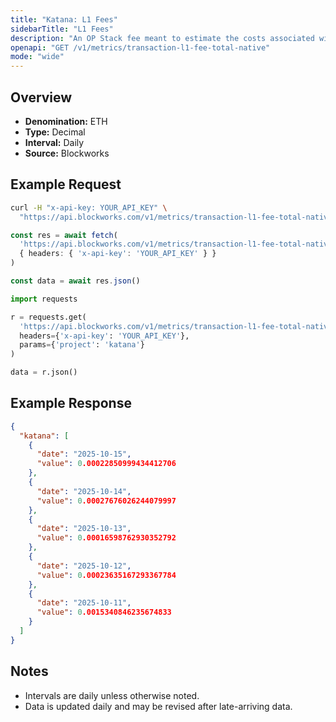 ```yaml
---
title: "Katana: L1 Fees"
sidebarTitle: "L1 Fees"
description: "An OP Stack fee meant to estimate the costs associated with posting data to the L1 that is attributed to the user's transaction fee"
openapi: "GET /v1/metrics/transaction-l1-fee-total-native"
mode: "wide"
---
```


## Overview

- **Denomination:** ETH
- **Type:** Decimal
- **Interval:** Daily
- **Source:** Blockworks

## Example Request

<CodeGroup>

```bash cURL
curl -H "x-api-key: YOUR_API_KEY" \
  "https://api.blockworks.com/v1/metrics/transaction-l1-fee-total-native?project=katana"
```

```typescript TypeScript
const res = await fetch(
  'https://api.blockworks.com/v1/metrics/transaction-l1-fee-total-native?project=katana',
  { headers: { 'x-api-key': 'YOUR_API_KEY' } }
)

const data = await res.json()
```

```python Python
import requests

r = requests.get(
  'https://api.blockworks.com/v1/metrics/transaction-l1-fee-total-native',
  headers={'x-api-key': 'YOUR_API_KEY'},
  params={'project': 'katana'}
)

data = r.json()
```

</CodeGroup>

## Example Response

```json
{
  "katana": [
    {
      "date": "2025-10-15",
      "value": 0.00022850999434412706
    },
    {
      "date": "2025-10-14",
      "value": 0.00027676026244079997
    },
    {
      "date": "2025-10-13",
      "value": 0.00016598762930352792
    },
    {
      "date": "2025-10-12",
      "value": 0.00023635167293367784
    },
    {
      "date": "2025-10-11",
      "value": 0.0015340846235674833
    }
  ]
}
```

## Notes
- Intervals are daily unless otherwise noted.
- Data is updated daily and may be revised after late-arriving data.